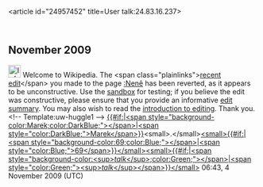 <article id="24957452" title=User talk:24.83.16.237>
	<talkpage id="24957452" title="User talk:24.83.16.237">

== November 2009 ==

[[Image:Information.png|25px]] Welcome to Wikipedia. The &lt;span class=&quot;plainlinks&quot;&gt;[http://en.wikipedia.org/wiki/Nen%c3%aa?diff=323850363 recent edit]&lt;/span&gt; you made to the page [[:Nenê]] has been reverted, as it appears to be unconstructive. Use the [[Wikipedia:Sandbox|sandbox]] for testing; if you believe the edit was constructive, please ensure that you provide an informative [[Help:Edit summary|edit summary]]. You may also wish to read the [[Wikipedia:Introduction|introduction to editing]]. Thank you. &lt;!-- Template:uw-huggle1 --&gt; [[User:Marek69|{{#if:|&lt;span style=&quot;background-color:Marek;color:DarkBlue;&quot;&gt;&lt;/span&gt;|&lt;span style=&quot;color:DarkBlue;&quot;&gt;Marek&lt;/span&gt;}}]]&lt;small&gt;.&lt;/small&gt;[[Special:Contributions/Marek69|&lt;small&gt;{{#if:|&lt;span style=&quot;background-color:69;color:Blue;&quot;&gt;&lt;/span&gt;|&lt;span style=&quot;color:Blue;&quot;&gt;69&lt;/span&gt;}}&lt;/small&gt;]][[User_talk:Marek69|&lt;small&gt;{{#if:|&lt;span style=&quot;background-color:&lt;sup&gt;'' talk''&lt;/sup&gt;;color:Green;&quot;&gt;&lt;/span&gt;|&lt;span style=&quot;color:Green;&quot;&gt;&lt;sup&gt;'' talk''&lt;/sup&gt;&lt;/span&gt;}}&lt;/small&gt;]] 06:43, 4 November 2009 (UTC)
	</talkpage>
</article>